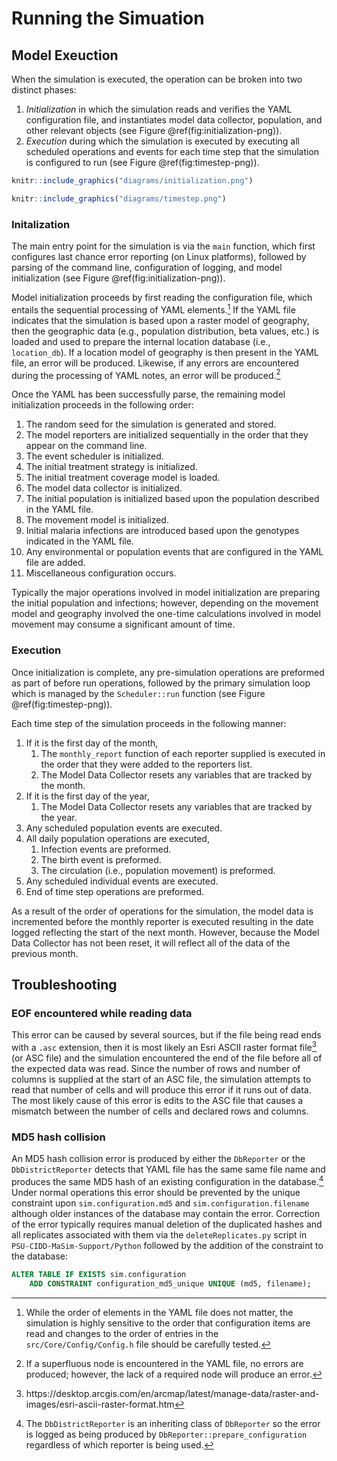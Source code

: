 # Running the Simuation

## Model Exeuction

When the simulation is executed, the operation can be broken into two distinct phases:

1. *Initialization* in which the simulation reads and verifies the YAML configuration file, and instantiates model data collector, population, and other relevant objects (see Figure \@ref(fig:initialization-png)).
2. *Execution* during which the simulation is executed by executing all scheduled operations and events for each time step that the simulation is configured to run (see Figure \@ref(fig:timestep-png)).

```r
knitr::include_graphics("diagrams/initialization.png")
```

```r
knitr::include_graphics("diagrams/timestep.png")
```

### Initalization

The main entry point for the simulation is via the `main` function, which first configures last chance error reporting (on Linux platforms), followed by parsing of the command line, configuration of logging, and model initialization (see  Figure \@ref(fig:initialization-png)). 

Model initialization proceeds by first reading the configuration file, which entails the sequential processing of YAML elements.^[While the order of elements in the YAML file does not matter, the simulation is highly sensitive to the order that configuration items are read and changes to the order of entries in the `src/Core/Config/Config.h` file should be carefully tested.] If the YAML file indicates that the simulation is based upon a raster model of geography, then the geographic data (e.g., population distribution, beta values, etc.) is loaded and used to prepare the internal location database (i.e., `location_db`). If a location model of geography is then present in the YAML file, an error will be produced. Likewise, if any errors are encountered during the processing of YAML notes, an error will be produced.^[If a superfluous node is encountered in the YAML file, no errors are produced; however, the lack of a required node will produce an error.]

Once the YAML has been successfully parse, the remaining model initialization proceeds in the following order:

1. The random seed for the simulation is generated and stored.
1. The model reporters are initialized sequentially in the order that they appear on the command line.
1. The event scheduler is initialized.
1. The initial treatment strategy is initialized.
1. The initial treatment coverage model is loaded.
1. The model data collector is initialized.
1. The initial population is initialized based upon the population described in the YAML file.
1. The movement model is initialized. 
1. Initial malaria infections are introduced based upon the genotypes indicated in the YAML file.
1. Any environmental or population events that are configured in the YAML file are added.
1. Miscellaneous configuration occurs.

Typically the major operations involved in model initialization are preparing the initial population and infections; however, depending on the movement model and geography involved the one-time calculations involved in model movement may consume a significant amount of time.

### Execution

Once initialization is complete, any pre-simulation operations are preformed as part of before run operations, followed by the primary simulation loop which is managed by the `Scheduler::run` function (see  Figure \@ref(fig:timestep-png)).

Each time step of the simulation proceeds in the following manner:

1. If it is the first day of the month, 
    1. The `monthly_report` function of each reporter supplied is executed in the order that they were added to the reporters list.
    1. The Model Data Collector resets any variables that are tracked by the month.
1. If it is the first day of the year,
    1. The Model Data Collector resets any variables that are tracked by the year.
1. Any scheduled population events are executed.
1. All daily population operations are executed,
    1. Infection events are preformed.
    1. The birth event is preformed.
    1. The circulation (i.e., population movement) is preformed.
1. Any scheduled individual events are executed.
1. End of time step operations are preformed.

As a result of the order of operations for the simulation, the model data is incremented before the monthly reporter is executed resulting in the date logged reflecting the start of the next month. However, because the Model Data Collector has not been reset, it will reflect all of the data of the previous month. 

## Troubleshooting

### EOF encountered while reading data

This error can be caused by several sources, but if the file being read ends with a `.asc` extension, then it is most likely an Esri ASCII raster format file^[https://desktop.arcgis.com/en/arcmap/latest/manage-data/raster-and-images/esri-ascii-raster-format.htm] (or ASC file) and the simulation encountered the end of the file before all of the expected data was read. Since the number of rows and number of columns is supplied at the start of an ASC file, the simulation attempts to read that number of cells and will produce this error if it runs out of data. The most likely cause of this error is edits to the ASC file that causes a mismatch between the number of cells and declared rows and columns.

### MD5 hash collision

An MD5 hash collision error is produced by either the `DbReporter` or the `DbDistrictReporter` detects that YAML file has the same same file name and produces the same MD5 hash of an existing configuration in the database.^[The `DbDistrictReporter` is an inheriting class of `DbReporter` so the error is logged as being produced by `DbReporter::prepare_configuration` regardless of which reporter is being used.] Under normal operations this error should be prevented by the unique constraint upon `sim.configuration.md5` and `sim.configuration.filename` although older instances of the database may contain the error. Correction of the error typically requires manual deletion of the duplicated hashes and all replicates associated with them via the `deleteReplicates.py` script in `PSU-CIDD-MaSim-Support/Python` followed by the addition of the constraint to the database:

```sql
ALTER TABLE IF EXISTS sim.configuration
    ADD CONSTRAINT configuration_md5_unique UNIQUE (md5, filename);
```